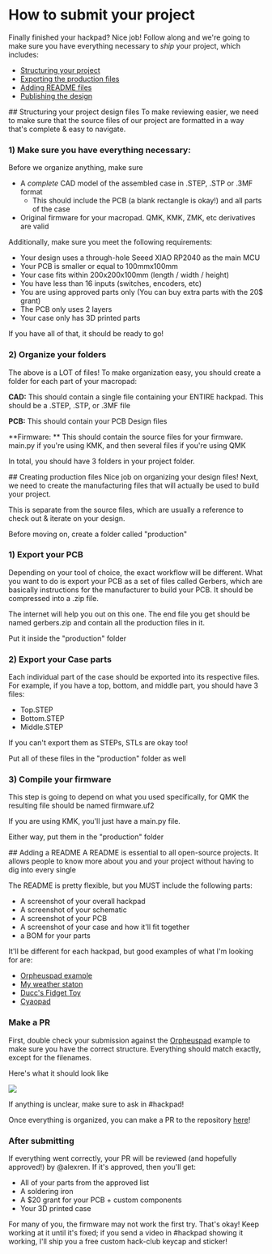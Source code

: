 # How to submit your project

Finally finished your hackpad? Nice job! Follow along and we're going to make sure you have everything necessary to *ship* your project, which includes:

- [Structuring your project](#structure)
- [Exporting the production files](#export)
- [Adding README files](#readme)
- [Publishing the design](#publishing)

<a name="structure"/>
## Structuring your project design files
To make reviewing easier, we need to make sure that the source files of our project are formatted in a way that's complete & easy to navigate.

### 1) Make sure you have everything necessary:

Before we organize anything, make sure 
- A *complete* CAD model of the assembled case in .STEP, .STP or .3MF format
    - This should include the PCB (a blank rectangle is okay!) and all parts of the case
- Original firmware for your macropad. QMK, KMK, ZMK, etc derivatives are valid

Additionally, make sure you meet the following requirements:
- Your design uses a through-hole Seeed XIAO RP2040 as the main MCU
- Your PCB is smaller or equal to 100mmx100mm
- Your case fits within 200x200x100mm (length / width / height)
- You have less than 16 inputs (switches, encoders, etc)
- You are using approved parts only (You can buy extra parts with the 20$ grant)
- The PCB only uses 2 layers
- Your case only has 3D printed parts

If you have all of that, it should be ready to go!

### 2) Organize your folders
The above is a LOT of files! To make organization easy, you should create a folder for each part of your macropad:

**CAD:**
This should contain a single file containing your ENTIRE hackpad. This should be a .STEP, .STP, or .3MF file

**PCB:**
This should contain your PCB Design files

**Firmware: **
This should contain the source files for your firmware. main.py if you're using KMK, and then several files if you're using QMK

In total, you should have 3 folders in your project folder.

<a name="export"/>
## Creating production files
Nice job on organizing your design files! Next, we need to create the manufacturing files that will actually be used to build your project.

This is separate from the source files, which are usually a reference to check out & iterate on your design.

Before moving on, create a folder called "production"

### 1) Export your PCB
Depending on your tool of choice, the exact workflow will be different. What you want to do is export your PCB as a set of files called Gerbers, which are basically instructions for the manufacturer to build your PCB. It should be compressed into a .zip file.

The internet will help you out on this one. The end file you get should be named gerbers.zip and contain all the production files in it.

Put it inside the "production" folder

### 2) Export your Case parts
Each individual part of the case should be exported into its respective files. For example, if you have a top, bottom, and middle part, you should have 3 files:
- Top.STEP
- Bottom.STEP
- Middle.STEP 

If you can't export them as STEPs, STLs are okay too!

Put all of these files in the "production" folder as well

### 3) Compile your firmware
This step is going to depend on what you used specifically, for QMK the resulting file should be named firmware.uf2

If you are using KMK, you'll just have a main.py file.

Either way, put them in the "production" folder

<a name="readme"/>
## Adding a README
A README is essential to all open-source projects. It allows people to know more about you and your project without having to dig into every single 

The README is pretty flexible, but you MUST include the following parts:

- A screenshot of your overall hackpad
- A screenshot of your schematic
- A screenshot of your PCB
- A screenshot of your case and how it'll fit together
- a BOM for your parts

It'll be different for each hackpad, but good examples of what I'm looking for are:

- [Orpheuspad example](https://github.com/hackclub/hackpad/blob/main/hackpads/orpheuspad/README.md)
- [My weather staton](https://github.com/hackclub/asylum/blob/main/designs/weather_stations/dari_awesome_example/README.md)
- [Ducc's Fidget Toy](https://github.com/hackclub/hackpad/blob/main/hackpads/Duccs%20Fidget%20Toy/README.md)
- [Cyaopad](https://github.com/hackclub/hackpad/blob/main/hackpads/cyaopad/README.md)

### Make a PR 
First, double check your submission against the [Orpheuspad](https://github.com/hackclub/hackpad/tree/main/hackpads/orpheuspad) example to make sure you have the correct structure. Everything should match exactly, except for the filenames.

Here's what it should look like

<img src="/docs/v2/tree2.png" className="max-w-96" />

If anything is unclear, make sure to ask in #hackpad!

Once everything is organized, you can make a PR to the repository [here](https://github.com/hackclub/hackpad)!

### After submitting
If everything went correctly, your PR will be reviewed (and hopefully approved!) by @alexren. If it's approved, then you'll get:
- All of your parts from the approved list
- A soldering iron
- A $20 grant for your PCB + custom components
- Your 3D printed case

For many of you, the firmware may not work the first try. That's okay! Keep working at it until it's fixed; if you send a video in #hackpad showing it working, I'll ship you a free custom hack-club keycap and sticker!
